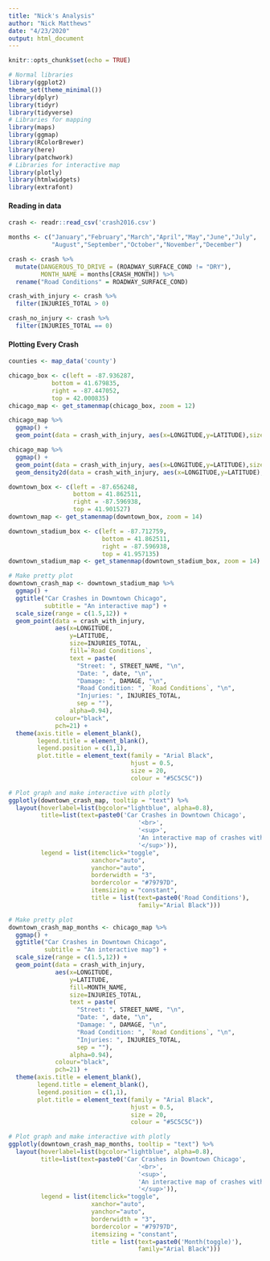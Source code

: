 ```yaml
---
title: "Nick's Analysis"
author: "Nick Matthews"
date: "4/23/2020"
output: html_document
---
```


```r
knitr::opts_chunk$set(echo = TRUE)
```

```r
# Normal libraries
library(ggplot2)
theme_set(theme_minimal())
library(dplyr)
library(tidyr)
library(tidyverse)
# Libraries for mapping
library(maps)
library(ggmap)
library(RColorBrewer)
library(here)
library(patchwork)
# Libraries for interactive map
library(plotly)
library(htmlwidgets)
library(extrafont)
```

#### Reading in data
```r
crash <- readr::read_csv('crash2016.csv')

months <- c("January","February","March","April","May","June","July",
            "August","September","October","November","December")

crash <- crash %>%
  mutate(DANGEROUS_TO_DRIVE = (ROADWAY_SURFACE_COND != "DRY"),
         MONTH_NAME = months[CRASH_MONTH]) %>%
  rename("Road Conditions" = ROADWAY_SURFACE_COND)

crash_with_injury <- crash %>%
  filter(INJURIES_TOTAL > 0)

crash_no_injury <- crash %>%
  filter(INJURIES_TOTAL == 0)
```

#### Plotting Every Crash
```r
counties <- map_data('county')

chicago_box <- c(left = -87.936287,
            bottom = 41.679835,
            right = -87.447052,
            top = 42.000835)
chicago_map <- get_stamenmap(chicago_box, zoom = 12)

chicago_map %>%
  ggmap() +
  geom_point(data = crash_with_injury, aes(x=LONGITUDE,y=LATITUDE),size=0.2)

chicago_map %>%
  ggmap() +
  geom_point(data = crash_with_injury, aes(x=LONGITUDE,y=LATITUDE),size=0.2) +
  geom_density2d(data = crash_with_injury, aes(x=LONGITUDE,y=LATITUDE), size=0.5)

```

```r
downtown_box <- c(left = -87.656248,
                  bottom = 41.862511,
                  right = -87.596938,
                  top = 41.901527)
downtown_map <- get_stamenmap(downtown_box, zoom = 14)

downtown_stadium_box <- c(left = -87.712759,
                          bottom = 41.862511,
                          right = -87.596938,
                          top = 41.957135)
downtown_stadium_map <- get_stamenmap(downtown_stadium_box, zoom = 14)

```


```r
# Make pretty plot
downtown_crash_map <- downtown_stadium_map %>%
  ggmap() +
  ggtitle("Car Crashes in Downtown Chicago", 
          subtitle = "An interactive map") + 
  scale_size(range = c(1.5,12)) +
  geom_point(data = crash_with_injury,
             aes(x=LONGITUDE,
                 y=LATITUDE,
                 size=INJURIES_TOTAL,
                 fill=`Road Conditions`,
                 text = paste(
                   "Street: ", STREET_NAME, "\n",
                   "Date: ", date, "\n",
                   "Damage: ", DAMAGE, "\n",
                   "Road Condition: ", `Road Conditions`, "\n",
                   "Injuries: ", INJURIES_TOTAL,
                   sep = ""),
                 alpha=0.94),
             colour="black",
             pch=21) +
  theme(axis.title = element_blank(),
        legend.title = element_blank(),
        legend.position = c(1,1),
        plot.title = element_text(family = "Arial Black",
                                  hjust = 0.5,
                                  size = 20,
                                  colour = "#5C5C5C"))

# Plot graph and make interactive with plotly
ggplotly(downtown_crash_map, tooltip = "text") %>%
  layout(hoverlabel=list(bgcolor="lightblue", alpha=0.8),
         title=list(text=paste0('Car Crashes in Downtown Chicago',
                                    '<br>',
                                    '<sup>',
                                    'An interactive map of crashes with injury in 2016',
                                    '</sup>')),
         legend = list(itemclick="toggle",
                       xanchor="auto",
                       yanchor="auto",
                       borderwidth = "3",
                       bordercolor = "#79797D",
                       itemsizing = "constant",
                       title = list(text=paste0('Road Conditions'),
                                    family="Arial Black")))
```

```r
# Make pretty plot
downtown_crash_map_months <- chicago_map %>%
  ggmap() +
  ggtitle("Car Crashes in Downtown Chicago", 
          subtitle = "An interactive map") + 
  scale_size(range = c(1.5,12)) +
  geom_point(data = crash_with_injury,
             aes(x=LONGITUDE,
                 y=LATITUDE,
                 fill=MONTH_NAME,
                 size=INJURIES_TOTAL,
                 text = paste(
                   "Street: ", STREET_NAME, "\n",
                   "Date: ", date, "\n",
                   "Damage: ", DAMAGE, "\n",
                   "Road Condition: ", `Road Conditions`, "\n",
                   "Injuries: ", INJURIES_TOTAL,
                   sep = ""),
                 alpha=0.94),
             colour="black",
             pch=21) +
  theme(axis.title = element_blank(),
        legend.title = element_blank(),
        legend.position = c(1,1),
        plot.title = element_text(family = "Arial Black",
                                  hjust = 0.5,
                                  size = 20,
                                  colour = "#5C5C5C"))

# Plot graph and make interactive with plotly
ggplotly(downtown_crash_map_months, tooltip = "text") %>%
  layout(hoverlabel=list(bgcolor="lightblue", alpha=0.8),
         title=list(text=paste0('Car Crashes in Downtown Chicago',
                                    '<br>',
                                    '<sup>',
                                    'An interactive map of crashes with injury in 2016',
                                    '</sup>')),
         legend = list(itemclick="toggle",
                       xanchor="auto",
                       yanchor="auto",
                       borderwidth = "3",
                       bordercolor = "#79797D",
                       itemsizing = "constant",
                       title = list(text=paste0('Month(toggle)'),
                                    family="Arial Black")))
```
